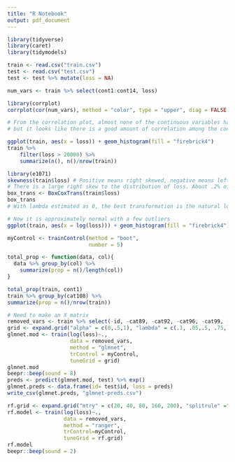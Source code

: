 ```yaml
---
title: "R Notebook"
output: pdf_document
---
```


```r
library(tidyverse)
library(caret)
library(tidymodels)

train <- read.csv("train.csv")
test <- read.csv("test.csv")
test <- test %>% mutate(loss = NA)
```

```r
num_vars <- train %>% select(cont1:cont14, loss)

library(corrplot)
corrplot(cor(num_vars), method = "color", type = "upper", diag = FALSE, addCoef.col = "black", number.digits = 2)

# From the correlation plot, almost none of the continuous variables have a strong correlation with the loss,
# but it looks like there is a good amount of correlation among the continuous variables. Multicolinearity may be a problem with these
```

```r
ggplot(train, aes(x = loss)) + geom_histogram(fill = "firebrick4")
train %>%
    filter(loss > 20000) %>%
    summarize(n(), n()/nrow(train))

library(e1071)
skewness(train$loss) # Positive means right skewed, negative means left skewed
# There is a large right skew to the distribution of loss. About .2% of the observations have a loss greater than 20000
box_trans <- BoxCoxTrans(train$loss)
box_trans
# With lambda estimated as 0, the best transformation is the natural log of loss

# Now it is approximately normal with a few outliers
ggplot(train, aes(x = log(loss))) + geom_histogram(fill = "firebrick4")
```

```r
myControl <- trainControl(method = "boot",
                          number = 5)

total_prop <- function(data, col){
  data %>% group_by(col) %>% 
    summarize(prop = n()/length(col))
}

total_prop(train, cont1)
train %>% group_by(cat108) %>%
summarize(prop = n()/nrow(train))

# Need to make an X matrix
removed_vars <- train %>% select(-id, -cat89, -cat92, -cat96, -cat99, -cat103, -cat106, -cat109, -cat110, -cat111, -cat113, -cat115, -cat116, -cat114, -cat112)
grid <- expand.grid("alpha" = c(0,.5,1), "lambda" = c(.1, .05,.5, .75, .0001))
glmnet.mod <- train(log(loss)~., 
                    data = removed_vars,
                    method = "glmnet",
                    trControl = myControl,
                    tuneGrid = grid)
glmnet.mod
beepr::beep(sound = 8)
preds <- predict(glmnet.mod, test) %>% exp()
glmnet.preds <- data.frame(id= test$id, loss = preds)
write_csv(glmnet.preds, "glmnet-preds.csv")
```


```r
rf.grid <- expand.grid("mtry" = c(20, 40, 80, 160, 200), "splitrule" ="extratrees", "min.node.size" = 1)
rf.model <- train(log(loss)~.,
                  data = removed_vars,
                  method = "ranger",
                  trControl=myControl,
                  tuneGrid = rf.grid)
rf.model
beepr::beep(sound = 2)
```

